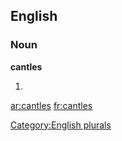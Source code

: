 
==English==

===Noun===
'''cantles'''

# {{plural of|[[cantle]]}}

[[Category:English plurals]]

[[ar:cantles]]
[[fr:cantles]]